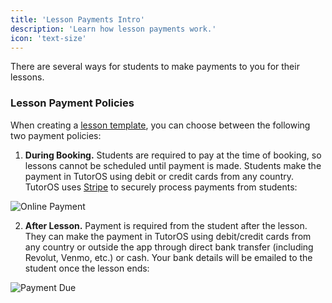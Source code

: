 ```yaml
---
title: 'Lesson Payments Intro'
description: 'Learn how lesson payments work.'
icon: 'text-size'
---
```


There are several ways for students to make payments to you for their lessons.

### Lesson Payment Policies

When creating a [lesson template](/templates/lesson-template-intro), you can choose between the following two payment policies:

1. **During Booking.**
Students are required to pay at the time of booking, so lessons cannot be scheduled until payment is made. Students make the payment in TutorOS using debit or credit cards from any country. TutorOS uses <a href="https://stripe.com" target="_blank">Stripe</a> to securely process payments from students:

![Online Payment](/images/online-payment.png)

2. **After Lesson.**
Payment is required from the student after the lesson. They can make the payment in TutorOS using debit/credit cards from any country or outside the app through direct bank transfer (including Revolut, Venmo, etc.) or cash. Your bank details will be emailed to the student once the lesson ends:

![Payment Due](/images/payment-due-email.png)

